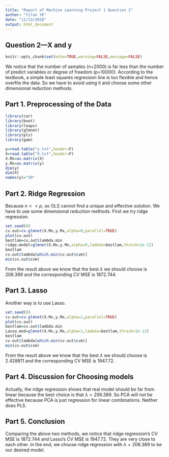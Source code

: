 ```yaml
---
title: "Report of Machine Learning Project 1 Question 2"
author: "Yifan YE"
date: "11/13/2018"
output: html_document
---
```

## Question 2---X and y

```r
knitr::opts_chunk$set(echo=TRUE,warning=FALSE,message=FALSE)
```

We notice that the number of samples (n=2000) is far less than the number of predict variables or degree of freedom (p=10000). According to the textbook, a simple least squares regression line is too flexible and hence overfits the data. So we have to avoid using it and choose some other dimensional reduction methods.

## Part 1. Preprocessing of the Data

```r
library(car)
library(boot)
library(leaps)
library(glmnet)
library(pls)
library(gam)
```

```r
y=read.table("y.txt",header=F)
X=read.table("X.txt",header=F)
X.Mx=as.matrix(X)
y.Mx=as.matrix(y)
dim(y)
dim(X)
names(y)="V0"
```

## Part 2. Ridge Regression

Because $n<<p$, so OLS cannot find a unique and effective solution. We have to use some dimensional reduction methods. First we try ridge regression.

```r
set.seed(0)
cv.out=cv.glmnet(X.Mx,y.Mx,alpha=0,parallel=TRUE)
plot(cv.out)
bestlam=cv.out$lambda.min
ridge.model=glmnet(X.Mx,y.Mx,alpha=0,lambda=bestlam,thresh=1e-12)
bestlam
cv.out$lambda[which.min(cv.out$cvm)]
min(cv.out$cvm)
```

From the result above we know that the best $\lambda$ we should choose is 206.389 and the corresponding CV MSE is 1872.744. 

## Part 3. Lasso

Another way is to use Lasso.

```r
set.seed(0)
cv.out=cv.glmnet(X.Mx,y.Mx,alpha=1,parallel=TRUE)
plot(cv.out)
bestlam=cv.out$lambda.min
Lasso.mod=glmnet(X.Mx,y.Mx,alpha=1,lambda=bestlam,thresh=1e-12)
bestlam
cv.out$lambda[which.min(cv.out$cvm)]
min(cv.out$cvm)
```

From the result above we know that the best $\lambda$ we should choose is 2.428811 and the corresponding CV MSE is 1947.72. 

## Part 4. Discussion for Choosing models

Actually, the ridge regression shows that real model should be far from linear because the best choice is that $\lambda=206.389$. So PCA will not be effective because PCA is just regression for linear combinations. Neither does PLS.

## Part 5. Conclusion

Comparing the above two methods, we notice that ridge regression's CV MSE is 1872.744 and Lasso's CV MSE is 1947.72. They are very close to each other. In the end, we choose ridge regression with $\lambda=206.389$ to be our desired model.
